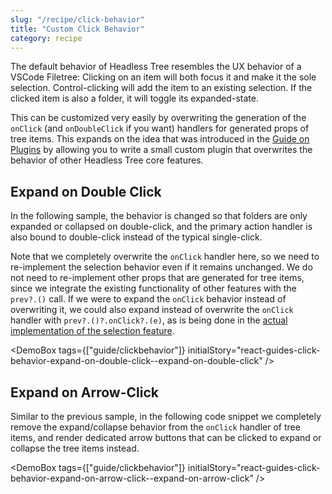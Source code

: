 ```yaml
---
slug: "/recipe/click-behavior"
title: "Custom Click Behavior"
category: recipe
---
```


The default behavior of Headless Tree resembles the UX behavior of a VSCode Filetree: Clicking on an item
will both focus it and make it the sole selection. Control-clicking will add the item to an existing selection.
If the clicked item is also a folder, it will toggle its expanded-state.

This can be customized very easily by overwriting the generation of the `onClick` (and `onDoubleClick` if you want) handlers
for generated props of tree items. This expands on the idea that was introduced in the [Guide on Plugins](/recipe/plugins)
by allowing you to write a small custom plugin that overwrites the behavior of other Headless Tree core features.

## Expand on Double Click

In the following sample, the behavior is changed so that folders are only expanded or collapsed on double-click,
and the primary action handler is also bound to double-click instead of the typical single-click.

Note that we completely overwrite the `onClick` handler here, so we need to re-implement the selection behavior
even if it remains unchanged. We do not need to re-implement other props that are generated for tree items,
since we integrate the existing functionality of other features with the `prev?.()` call.
If we were to expand the `onClick` behavior instead of overwriting it, we could also expand instead of overwrite
the `onClick` handler with `prev?.()?.onClick?.(e)`, as is being done in the
[actual implementation of the selection feature](https://github.com/lukasbach/headless-tree/blob/7f50c2e380f3455c4dfd0413e609ba96b1338fe7/packages/core/src/features/selection/feature.ts#L93).

<DemoBox tags={["guide/clickbehavior"]} initialStory="react-guides-click-behavior-expand-on-double-click--expand-on-double-click" />

## Expand on Arrow-Click

Similar to the previous sample, in the following code snippet we completely remove the expand/collapse behavior
from the `onClick` handler of tree items, and render dedicated arrow buttons that can be clicked to expand or collapse
the tree items instead.

<DemoBox tags={["guide/clickbehavior"]} initialStory="react-guides-click-behavior-expand-on-arrow-click--expand-on-arrow-click" />
